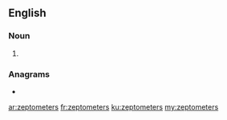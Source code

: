 ==English==

===Noun===
{{head|en|noun plural form}}

# {{plural of|zeptometer|lang=en}}

===Anagrams===
* {{l|en|zeptometres}}

[[ar:zeptometers]]
[[fr:zeptometers]]
[[ku:zeptometers]]
[[my:zeptometers]]